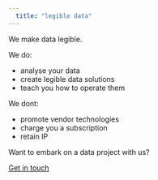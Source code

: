 ```yaml
---
  title: "legible data"
---
```

  
  We make data legible.
  
  We do:
  
  * analyse your data
  * create legible data solutions
  * teach you how to operate them
    
  We dont:
  
  * promote vendor technologies
  * charge you a subscription
  * retain IP
    
  Want to embark on a data project with us?
  
  [Get in touch](mailto:info@legibledata.com)